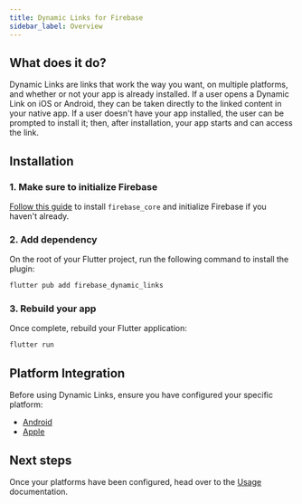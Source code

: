 ```yaml
---
title: Dynamic Links for Firebase
sidebar_label: Overview
---
```


## What does it do?

Dynamic Links are links that work the way you want, on multiple platforms, and whether or not your app is already installed.
If a user opens a Dynamic Link on iOS or Android, they can be taken directly to the linked content in your native app.
If a user doesn't have your app installed, the user can be prompted to install it; then, after installation, your app starts
and can access the link.

<YouTube id="LvY1JMcrPF8" />

## Installation

### 1. Make sure to initialize Firebase

[Follow this guide](../overview.mdx) to install `firebase_core` and initialize Firebase if you haven't already.

### 2. Add dependency

On the root of your Flutter project, run the following command to install the plugin:

```bash {5}
flutter pub add firebase_dynamic_links
```

### 3. Rebuild your app

Once complete, rebuild your Flutter application:

```bash
flutter run
```

## Platform Integration

Before using Dynamic Links, ensure you have configured your specific platform:

- [Android](./android-integration.mdx)
- [Apple](./apple-integration.mdx)

## Next steps

Once your platforms have been configured, head over to the [Usage](./usage.mdx) documentation.
